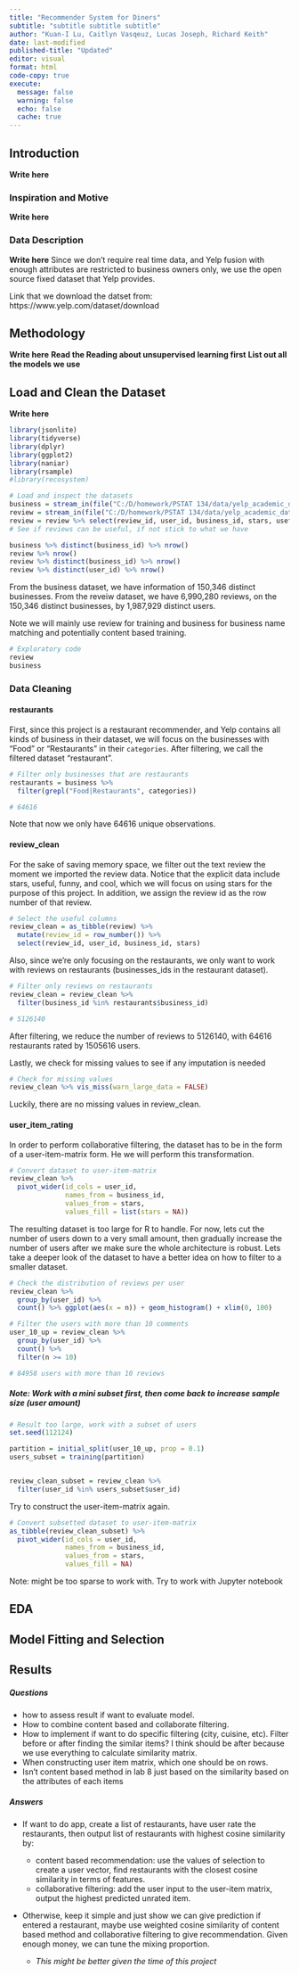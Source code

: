 ```yaml
---
title: "Recommender System for Diners"
subtitle: "subtitle subtitle subtitle"
author: "Kuan-I Lu, Caitlyn Vasqeuz, Lucas Joseph, Richard Keith"
date: last-modified
published-title: "Updated"
editor: visual
format: html
code-copy: true
execute:
  message: false
  warning: false
  echo: false
  cache: true
---
```


## Introduction 

**Write here**

### Inspiration and Motive

**Write here**

### Data Description

**Write here**
Since we don't require real time data, and Yelp fusion with enough attributes are restricted to business owners only, we use the open source fixed dataset that Yelp provides.

Link that we download the datset from: https://www.yelp.com/dataset/download

## Methodology

**Write here**
**Read the Reading about unsupervised learning first**
**List out all the models we use**

## Load and Clean the Dataset

**Write here**

```r
library(jsonlite)
library(tidyverse)
library(dplyr)
library(ggplot2)
library(naniar)
library(rsample)
#library(recosystem)

# Load and inspect the datasets
business = stream_in(file("C:/D/homework/PSTAT 134/data/yelp_academic_dataset_business.json")) # 150346 distinct business_id
review = stream_in(file("C:/D/homework/PSTAT 134/data/yelp_academic_dataset_review.json"))
review = review %>% select(review_id, user_id, business_id, stars, useful, funny, cool)
# See if reviews can be useful, if not stick to what we have

business %>% distinct(business_id) %>% nrow()
review %>% nrow()
review %>% distinct(business_id) %>% nrow()
review %>% distinct(user_id) %>% nrow()
```

  From the business dataset, we have information of 150,346 distinct businesses.
  From the reveiw dataset, we have 6,990,280 reviews, on the 150,346 distinct businesses, by 1,987,929 distinct users.
  
  Note we will mainly use review for training and business for business name matching and potentially content based training.

```r
# Exploratory code
review
business
```



### Data Cleaning

#### restaurants

  First, since this project is a restaurant recommender, and Yelp contains all kinds of business in their dataset, we will focus on the businesses with "Food" or "Restaurants" in their `categories`. After filtering, we call the filtered dataset "restaurant".
  
```r
# Filter only businesses that are restaurants
restaurants = business %>%
  filter(grepl("Food|Restaurants", categories))

# 64616
```
  
  Note that now we only have 64616 unique observations.
  
#### review_clean

  For the sake of saving memory space, we filter out the text review the moment we imported the review data. Notice that the explicit data include stars, useful, funny, and cool, which we will focus on using stars for the purpose of this project. In addition, we assign the review id as the row number of that review.
  
```r
# Select the useful columns
review_clean = as_tibble(review) %>% 
  mutate(review_id = row_number()) %>% 
  select(review_id, user_id, business_id, stars) 
```
  
  Also, since we're only focusing on the restaurants, we only want to work with reviews on restaurants (businesses_ids in the restaurant dataset).
  
```r
# Filter only reviews on restaurants
review_clean = review_clean %>% 
  filter(business_id %in% restaurants$business_id)

# 5126140
```
  
  After filtering, we reduce the number of reviews to 5126140, with 64616 restaurants rated by 1505616 users.
  
  Lastly, we check for missing values to see if any imputation is needed
  
```r
# Check for missing values
review_clean %>% vis_miss(warn_large_data = FALSE)

```

  Luckily, there are no missing values in review_clean. 
  
#### user_item_rating

  In order to perform collaborative filtering, the dataset has to be in the form of a user-item-matrix form. He we will perform this transformation.


```r
# Convert dataset to user-item-matrix
review_clean %>% 
  pivot_wider(id_cols = user_id,
              names_from = business_id,
              values_from = stars,
              values_fill = list(stars = NA))
```

  The resulting dataset is too large for R to handle. For now, lets cut the number of users down to a very small amount, then gradually increase the number of users after we make sure the whole architecture is robust. Lets take a deeper look of the dataset to have a better idea on how to filter to a smaller dataset.
  
```r
# Check the distribution of reviews per user
review_clean %>% 
  group_by(user_id) %>% 
  count() %>% ggplot(aes(x = n)) + geom_histogram() + xlim(0, 100)

# Filter the users with more than 10 comments
user_10_up = review_clean %>% 
  group_by(user_id) %>% 
  count() %>% 
  filter(n >= 10)

# 84958 users with more than 10 reviews
```
  
  
##### Note: Work with a mini subset first, then come back to increase sample size (user amount)

```r
# Result too large, work with a subset of users
set.seed(112124)

partition = initial_split(user_10_up, prop = 0.1)
users_subset = training(partition)


review_clean_subset = review_clean %>% 
  filter(user_id %in% users_subset$user_id)
```

  Try to construct the user-item-matrix again.
  
```r
# Convert subsetted dataset to user-item-matrix
as_tibble(review_clean_subset) %>% 
  pivot_wider(id_cols = user_id,
              names_from = business_id,
              values_from = stars,
              values_fill = NA)
```
  
Note: might be too sparse to work with. Try to work with Jupyter notebook


## EDA


## Model Fitting and Selection


##  Results



##### Questions

 - how to assess result if want to evaluate model.
 - How to combine content based and collaborate filtering. 
 - How to implement if want to do specific filtering (city, cuisine, etc). Filter before or after finding the similar items? I think should be after because we use everything to calculate similarity matrix.
 - When constructing user item matrix, which one should be on rows.
 - Isn't content based method in lab 8 just based on the similarity based on the attributes of each items
 
##### Answers

 - If want to do app, create a list of restaurants, have user rate the restaurants, then output list of restaurants with highest cosine similarity by:
 
   - content based recommendation: use the values of selection to create a user vector, find restaurants with the closest cosine similarity in terms of features.
   - collaborative filtering: add the user input to the user-item matrix, output the highest predicted unrated item.
   
 - Otherwise, keep it simple and just show we can give prediction if entered a restaurant, maybe use weighted cosine similarity of content based method and collaborative filtering to give recommendation. Given enough money, we can tune the mixing proportion.

   - *This might be better given the time of this project*

















